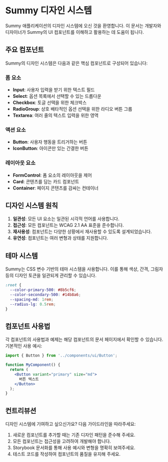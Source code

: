 
<Meta title="Introduction/Design System" />

# Summy 디자인 시스템

Summy 애플리케이션의 디자인 시스템에 오신 것을 환영합니다. 이 문서는 개발자와 디자이너가 Summy의 UI 컴포넌트를 이해하고 활용하는 데 도움이 됩니다.

## 주요 컴포넌트

Summy의 디자인 시스템은 다음과 같은 핵심 컴포넌트로 구성되어 있습니다:

### 폼 요소
- **Input**: 사용자 입력을 받기 위한 텍스트 필드
- **Select**: 옵션 목록에서 선택할 수 있는 드롭다운
- **Checkbox**: 토글 선택을 위한 체크박스
- **RadioGroup**: 상호 배타적인 옵션 선택을 위한 라디오 버튼 그룹
- **Textarea**: 여러 줄의 텍스트 입력을 위한 영역

### 액션 요소
- **Button**: 사용자 행동을 트리거하는 버튼
- **IconButton**: 아이콘만 있는 간결한 버튼

### 레이아웃 요소
- **FormControl**: 폼 요소의 레이아웃을 제어
- **Card**: 콘텐츠를 담는 카드 컴포넌트
- **Container**: 페이지 콘텐츠를 감싸는 컨테이너

## 디자인 시스템 원칙

1. **일관성**: 모든 UI 요소는 일관된 시각적 언어를 사용합니다.
2. **접근성**: 모든 컴포넌트는 WCAG 2.1 AA 표준을 준수합니다.
3. **재사용성**: 컴포넌트는 다양한 상황에서 재사용할 수 있도록 설계되었습니다.
4. **유연성**: 컴포넌트는 여러 변형과 상태를 지원합니다.

## 테마 시스템

Summy는 CSS 변수 기반의 테마 시스템을 사용합니다. 이를 통해 색상, 간격, 그림자 등의 디자인 토큰을 일관되게 관리할 수 있습니다.

```css
:root {
  --color-primary-500: #8b5cf6;
  --color-secondary-500: #14b8a6;
  --spacing-md: 1rem;
  --radius-lg: 0.5rem;
}
```

## 컴포넌트 사용법

각 컴포넌트의 사용법과 예제는 해당 컴포넌트의 문서 페이지에서 확인할 수 있습니다. 기본적인 사용 예시:

```jsx
import { Button } from '../components/ui/Button';

function MyComponent() {
  return (
    <Button variant="primary" size="md">
      버튼 텍스트
    </Button>
  );
}
```

## 컨트리뷰션

디자인 시스템에 기여하고 싶으신가요? 다음 가이드라인을 따라주세요:

1. 새로운 컴포넌트를 추가할 때는 기존 디자인 패턴을 준수해 주세요.
2. 모든 컴포넌트는 접근성을 고려하여 개발해야 합니다.
3. Storybook 문서화를 통해 사용 예시와 변형을 명확히 보여주세요.
4. 테스트 코드를 작성하여 컴포넌트의 품질을 유지해 주세요. 